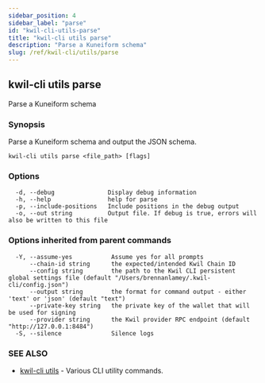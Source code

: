 ```yaml
---
sidebar_position: 4
sidebar_label: "parse"
id: "kwil-cli-utils-parse"
title: "kwil-cli utils parse"
description: "Parse a Kuneiform schema"
slug: /ref/kwil-cli/utils/parse
---
```


## kwil-cli utils parse

Parse a Kuneiform schema

### Synopsis

Parse a Kuneiform schema and output the JSON schema.

```
kwil-cli utils parse <file_path> [flags]
```

### Options

```
  -d, --debug               Display debug information
  -h, --help                help for parse
  -p, --include-positions   Include positions in the debug output
  -o, --out string          Output file. If debug is true, errors will also be written to this file
```

### Options inherited from parent commands

```
  -Y, --assume-yes           Assume yes for all prompts
      --chain-id string      the expected/intended Kwil Chain ID
      --config string        the path to the Kwil CLI persistent global settings file (default "/Users/brennanlamey/.kwil-cli/config.json")
      --output string        the format for command output - either 'text' or 'json' (default "text")
      --private-key string   the private key of the wallet that will be used for signing
      --provider string      the Kwil provider RPC endpoint (default "http://127.0.0.1:8484")
  -S, --silence              Silence logs
```

### SEE ALSO

* [kwil-cli utils](/docs/ref/kwil-cli/utils)	 - Various CLI utility commands.

